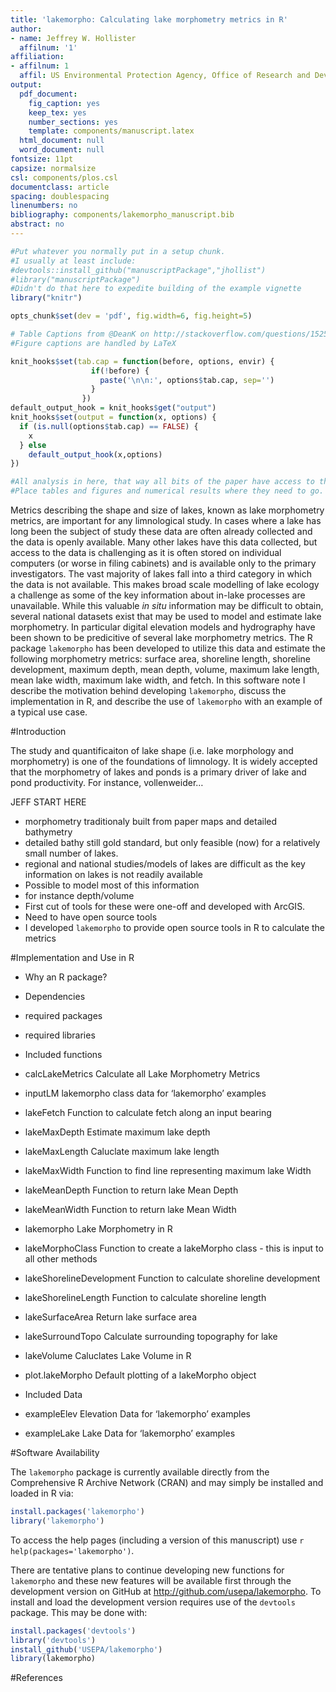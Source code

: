 ```yaml
---
title: 'lakemorpho: Calculating lake morphometry metrics in R'
author:  
- name: Jeffrey W. Hollister
  affilnum: '1'
affiliation:
- affilnum: 1
  affil: US Environmental Protection Agency, Office of Research and Development, National Health and Environmental Effects Research Laboratory, Atlantic Ecology Division, 27 Tarzwell Drive  Narragansett, RI, 02882, USA
output:
  pdf_document:
    fig_caption: yes
    keep_tex: yes
    number_sections: yes
    template: components/manuscript.latex
  html_document: null
  word_document: null
fontsize: 11pt
capsize: normalsize
csl: components/plos.csl
documentclass: article
spacing: doublespacing
linenumbers: no
bibliography: components/lakemorpho_manuscript.bib
abstract: no
---
```

<!--
%\VignetteEngine{knitr::rmarkdown}
%\VignetteIndexEntry{lakemorpho: Calculating lake morphometry metrics in R}
-->

```r
#Put whatever you normally put in a setup chunk.
#I usually at least include:
#devtools::install_github("manuscriptPackage","jhollist")
#library("manuscriptPackage")
#Didn't do that here to expedite building of the example vignette
library("knitr")

opts_chunk$set(dev = 'pdf', fig.width=6, fig.height=5)

# Table Captions from @DeanK on http://stackoverflow.com/questions/15258233/using-table-caption-on-r-markdown-file-using-knitr-to-use-in-pandoc-to-convert-t
#Figure captions are handled by LaTeX

knit_hooks$set(tab.cap = function(before, options, envir) {
                  if(!before) { 
                    paste('\n\n:', options$tab.cap, sep='') 
                  }
                })
default_output_hook = knit_hooks$get("output")
knit_hooks$set(output = function(x, options) {
  if (is.null(options$tab.cap) == FALSE) {
    x
  } else
    default_output_hook(x,options)
})
```

```r
#All analysis in here, that way all bits of the paper have access to the final objects
#Place tables and figures and numerical results where they need to go.
```

<!-- Abstract is being wrapped in latex here so that all analysis can be run in the chunk above and the results reproducibly referenced in the abstract. -->

\singlespace

\vspace{2mm}\hrule

Metrics describing the shape and size of lakes, known as lake morphometry metrics, are important for any limnological study.  In cases where a lake has long been the subject of study these data are often already collected and the data is openly available.  Many other lakes have this data collected, but access to the data is challenging as it is often stored on individual computers (or worse in filing cabinets) and is available only to the primary investigators.  The vast majority of lakes fall into a third category in which the data is not available.  This makes broad scale modelling of lake ecology a challenge as some of the key information about in-lake processes are unavailable.  While this valuable *in situ* information may be difficult to obtain, several national datasets exist that may be used to model and estimate lake morphometry.  In particular digital elevation models and hydrography have been shown to be predicitive of several lake morphometry metrics.  The R package `lakemorpho` has been developed to utilize this data and estimate the following morphometry metrics: surface area, shoreline length, shoreline development, maximum depth, mean depth, volume, maximum lake length, mean lake width, maximum lake width, and fetch. In this software note I describe the motivation behind developing `lakemorpho`, discuss the implementation in R, and describe the use of `lakemorpho` with an example of a typical use case.    

\vspace{3mm}\hrule
\doublespace

#Introduction

The study and quantificaiton of lake shape (i.e. lake morphology and morphometry) is one of the foundations of limnology.  It is widely accepted that the morphometry of lakes and ponds is a primary driver of lake and pond productivity.  For instance, vollenweider...

JEFF START HERE

- morphometry traditionaly built from paper maps and detailed bathymetry
- detailed bathy still gold standard, but only feasible (now) for a relatively small number of lakes.  
- regional and national studies/models of lakes are difficult as the key information on lakes is not readily available
- Possible to model most of this information
 - for instance depth/volume
- First cut of tools for these were one-off and developed with ArcGIS.
- Need to have open source tools
- I developed `lakemorpho` to provide open source tools in R to calculate the metrics

#Implementation and Use in R

- Why an R package?
- Dependencies
 - required packages
 - required libraries
- Included functions
 - calcLakeMetrics  Calculate all Lake Morphometry Metrics
 - inputLM	lakemorpho class data for 'lakemorpho' examples
 - lakeFetch	Function to calculate fetch along an input bearing
 - lakeMaxDepth	Estimate maximum lake depth
 - lakeMaxLength	Caluclate maximum lake length
 - lakeMaxWidth	Function to find line representing maximum lake Width
 - lakeMeanDepth	Function to return lake Mean Depth
 - lakeMeanWidth	Function to return lake Mean Width
 - lakemorpho	Lake Morphometry in R
 - lakeMorphoClass	Function to create a lakeMorpho class - this is input to all other methods
 - lakeShorelineDevelopment	Function to calculate shoreline development
 - lakeShorelineLength	Function to calculate shoreline length
 - lakeSurfaceArea	Return lake surface area
 - lakeSurroundTopo	Calculate surrounding topography for lake
 - lakeVolume	Caluclates Lake Volume in R
 - plot.lakeMorpho	Default plotting of a lakeMorpho object

- Included Data
 - exampleElev  Elevation Data for 'lakemorpho' examples
 - exampleLake	Lake Data for 'lakemorpho' examples

#Software Availability

The `lakemorpho` package is currently available directly from the Comprehensive R Archive Network (CRAN) and may simply be installed and loaded in R via:

```r
install.packages('lakemorpho')
library('lakemorpho')
```

To access the help pages (including a version of this manuscript) use `r help(packages='lakemorpho')`.  

There are tentative plans to continue developing new functions for `lakemorpho` and these new features will be available first through the development version on GitHub at [http://github.com/usepa/lakemorpho](http://github.com/USEPA/lakemorpho).  To install and load the development version requires use of the `devtools` package.  This may be done with:

```r
install.packages('devtools')
library('devtools')
install_github('USEPA/lakemorpho')
library(lakemorpho)
```


#References